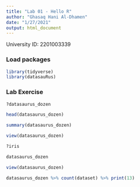 ```yaml
---
title: "Lab 01 - Hello R"
author: "Ghasaq Hani Al-Dhamen"
date: "1/27/2021"
output: html_document
---
```


University ID: 2201003339

### Load packages

```r
library(tidyverse) 
library(datasauRus)
```


### Lab Exercise

```r
?datasaurus_dozen
```

```r
head(datasaurus_dozen)
```

```r
summary(datasaurus_dozen)
```

```r
view(datasaurus_dozen)
```

```r
?iris
```

```r
datasaurus_dozen
```

```r
view(datasaurus_dozen)
```

```r
datasaurus_dozen %>% count(dataset) %>% print(13)
```

